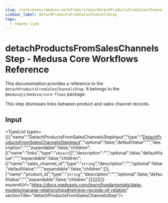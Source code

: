 ```yaml
---
slug: /references/medusa-workflows/steps/detachProductsFromSalesChannelsStep
sidebar_label: detachProductsFromSalesChannelsStep
tags:
  - remote link
---
```



# detachProductsFromSalesChannelsStep - Medusa Core Workflows Reference

This documentation provides a reference to the `detachProductsFromSalesChannelsStep`. It belongs to the `@medusajs/medusa/core-flows` package.

This step dismisses links between product and sales channel records.

## Input

<TypeList types={[{"name":"DetachProductsFromSalesChannelsStepInput","type":"[DetachProductsFromSalesChannelsStepInput](../../../../interfaces/core_flows.DetachProductsFromSalesChannelsStepInput/page.mdx)","optional":false,"defaultValue":"","description":"","expandable":false,"children":[{"name":"links","type":"`object`[]","description":"","optional":false,"defaultValue":"","expandable":false,"children":[{"name":"sales_channel_id","type":"`string`","description":"","optional":false,"defaultValue":"","expandable":false,"children":[]},{"name":"product_id","type":"`string`","description":"","optional":false,"defaultValue":"","expandable":false,"children":[]}]}]}]} expandUrl="https://docs.medusajs.com/learn/fundamentals/data-models/manage-relationships#retrieve-records-of-relation" sectionTitle="detachProductsFromSalesChannelsStep"/>

